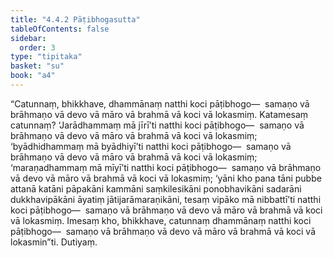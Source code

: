 ```yaml
---
title: "4.4.2 Pāṭibhogasutta"
tableOfContents: false
sidebar:
  order: 3
type: "tipitaka"
basket: "su"
book: "a4"
---
```



<DynamicBreadcrumb />

<Division number="182" book="a4" bookNo="15" page="491">

<Paragraph number="1104" book="a4">
“Catunnaṃ, bhikkhave, dhammānaṃ natthi koci pāṭibhogo—  samaṇo vā brāhmaṇo vā devo vā māro vā brahmā vā koci vā lokasmiṃ.
</Paragraph>

<Paragraph number="1105" book="a4">
Katamesaṃ catunnaṃ? ‘Jarādhammaṃ mā jīrī’ti natthi koci pāṭibhogo—  samaṇo vā brāhmaṇo vā devo vā māro vā brahmā vā koci vā lokasmiṃ; ‘byādhidhammaṃ mā byādhiyī’ti natthi koci pāṭibhogo—  samaṇo vā brāhmaṇo vā devo vā māro vā brahmā vā koci vā lokasmiṃ; ‘maraṇadhammaṃ mā mīyī’ti natthi koci pāṭibhogo—  samaṇo vā brāhmaṇo vā devo vā māro vā brahmā vā koci vā lokasmiṃ; ‘yāni kho pana tāni pubbe attanā katāni pāpakāni kammāni saṃkilesikāni ponobhavikāni sadarāni dukkhavipākāni āyatiṃ jātijarāmaraṇikāni, tesaṃ vipāko mā nibbattī’ti natthi koci pāṭibhogo—  samaṇo vā brāhmaṇo vā devo vā māro vā brahmā vā koci vā lokasmiṃ.
</Paragraph>

<Paragraph number="1106" book="a4">
Imesaṃ kho, bhikkhave, catunnaṃ dhammānaṃ natthi koci pāṭibhogo—  samaṇo vā brāhmaṇo vā devo vā māro vā brahmā vā koci vā lokasmin”ti.

</Paragraph>
</Division>

<Paragraph number="1107" type="center" book="a4">
Dutiyaṃ.
</Paragraph>